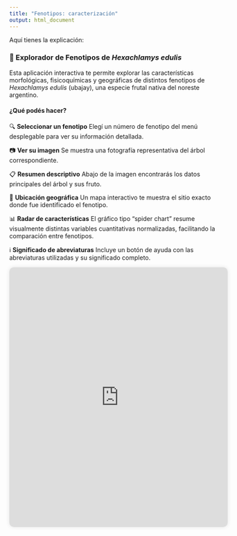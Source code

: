 ```yaml
---
title: "Fenotipos: caracterización"
output: html_document
---
```


Aquí tienes la explicación: 

### 🌿 Explorador de Fenotipos de *Hexachlamys edulis*

Esta aplicación interactiva te permite explorar las características morfológicas, fisicoquímicas y geográficas de distintos fenotipos de *Hexachlamys edulis* (ubajay), una especie frutal nativa del noreste argentino.

#### ¿Qué podés hacer?

🔍 **Seleccionar un fenotipo**
Elegí un número de fenotipo del menú desplegable para ver su información detallada.

📷 **Ver su imagen**
Se muestra una fotografía representativa del árbol correspondiente.

📋 **Resumen descriptivo**
Abajo de la imagen encontrarás los datos principales del árbol y sus fruto.

📌 **Ubicación geográfica**
Un mapa interactivo te muestra el sitio exacto donde fue identificado el fenotipo.

📊 **Radar de características**
El gráfico tipo “spider chart” resume visualmente distintas variables cuantitativas normalizadas, facilitando la comparación entre fenotipos.

ℹ️ **Significado de abreviaturas**
Incluye un botón de ayuda con las abreviaturas utilizadas y su significado completo.

<div style="text-align:center;">
  <iframe src="https://ipovilonis.shinyapps.io/fenotipos_app/" 
          width="100%" 
          height="600px" 
          style="border: none; border-radius: 10px; box-shadow: 0 0 10px rgba(0,0,0,0.1);">
  </iframe>
</div>
